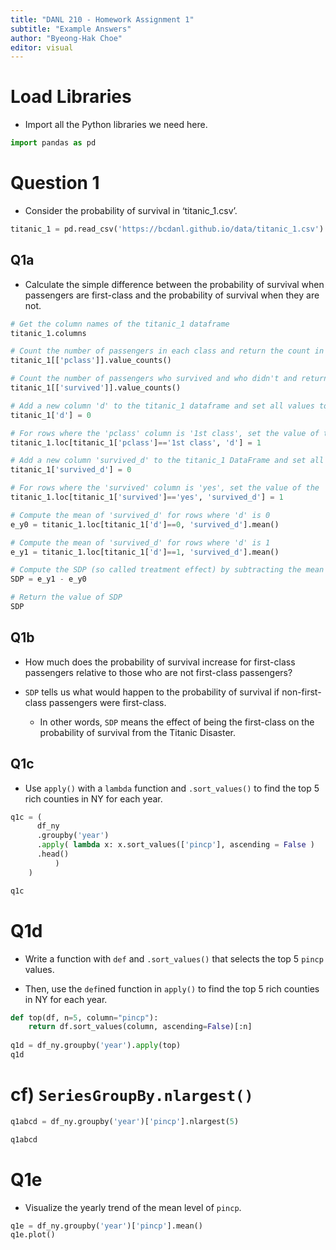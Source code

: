 ```yaml
---
title: "DANL 210 - Homework Assignment 1"
subtitle: "Example Answers"
author: "Byeong-Hak Choe"
editor: visual
---
```


# Load Libraries
- Import all the Python libraries we need here.

```python
import pandas as pd
```

# Question 1
- Consider the probability of survival in 'titanic_1.csv'.

```python
titanic_1 = pd.read_csv('https://bcdanl.github.io/data/titanic_1.csv')
```


## Q1a

- Calculate the simple difference between the probability of survival when passengers are first-class and the probability of survival when they are not.


```python
# Get the column names of the titanic_1 dataframe
titanic_1.columns

# Count the number of passengers in each class and return the count in descending order
titanic_1[['pclass']].value_counts()

# Count the number of passengers who survived and who didn't and return the count in descending order
titanic_1[['survived']].value_counts()

# Add a new column 'd' to the titanic_1 dataframe and set all values to 0
titanic_1['d'] = 0

# For rows where the 'pclass' column is '1st class', set the value of the 'd' column to 1
titanic_1.loc[titanic_1['pclass']=='1st class', 'd'] = 1

# Add a new column 'survived_d' to the titanic_1 DataFrame and set all values to 0
titanic_1['survived_d'] = 0

# For rows where the 'survived' column is 'yes', set the value of the 'survived_d' column to 1
titanic_1.loc[titanic_1['survived']=='yes', 'survived_d'] = 1

# Compute the mean of 'survived_d' for rows where 'd' is 0
e_y0 = titanic_1.loc[titanic_1['d']==0, 'survived_d'].mean()

# Compute the mean of 'survived_d' for rows where 'd' is 1
e_y1 = titanic_1.loc[titanic_1['d']==1, 'survived_d'].mean()

# Compute the SDP (so called treatment effect) by subtracting the mean of 'survived_d' where 'd' is 0 from the mean where 'd' is 1
SDP = e_y1 - e_y0

# Return the value of SDP
SDP

```

## Q1b

- How much does the probability of survival increase for first-class passengers relative to those who are not first-class passengers?


- `SDP` tells us what would happen to the probability of survival if non-first-class passengers were first-class.
  - In other words, `SDP` means the effect of being the first-class on the probability of survival from the Titanic Disaster.


## Q1c

-   Use `apply()` with a `lambda` function and `.sort_values()` to find the top 5 rich counties in NY for each year.

```python
q1c = (
      df_ny
      .groupby('year')
      .apply( lambda x: x.sort_values(['pincp'], ascending = False )
      .head()
          )
    )

q1c
```

# Q1d

-   Write a function with `def` and `.sort_values()` that selects the top 5 `pincp` values.

-   Then, use the `def`ined function in `apply()` to find the top 5 rich counties in NY for each year.

```python
def top(df, n=5, column="pincp"):
    return df.sort_values(column, ascending=False)[:n]
  
q1d = df_ny.groupby('year').apply(top)
q1d
```

# cf) `SeriesGroupBy.nlargest()`

```python
q1abcd = df_ny.groupby('year')['pincp'].nlargest(5)

q1abcd
```

# Q1e

-   Visualize the yearly trend of the mean level of `pincp`.

```python
q1e = df_ny.groupby('year')['pincp'].mean()
q1e.plot()
```
